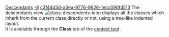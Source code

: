 [[Property:title|Descendants]]
[[Property:weight|-8]]
[[Property:uuid|c3f44d3d-a3ea-9776-9626-1ecc090fd513]]
The descendants view  [[Image:class-descendents-icon]]  displays all the classes which inherit from the current class,directly or not, using a tree-like indented layout. <br/>
It is available through the '''Class''' tab of the [[EiffelStudio window overview|context tool]] . 

{{seealso| '''See Also''' <br/>
[[Ancestors|Ancestors]]  }}




